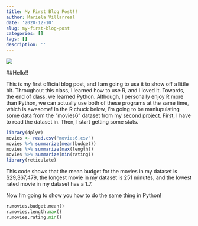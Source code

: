 ```yaml
---
title: My First Blog Post!!
author: Mariela Villarreal
date: '2020-12-10'
slug: my-first-blog-post
categories: []
tags: []
description: ''
---
```


![](/post/2020-12-10-my-first-blog-post_files/snake.jpg)



##Hello!!

This is my first official blog post, and I am going to use it to show off a little bit. Throughout this class, I learned how to use R, and I loved it. Towards, the end of class, we learned Python. Although, I personally enjoy R more than Python, we can actually use both of these programs at the same time, which is awesome! In the R chuck below, I'm going to be maniupulating some data from the "movies6" dataset from my [second project](/project/project2/). First, I have to read the dataset in. Then, I start getting some stats. 

```R
library(dplyr)
movies <- read.csv("movies6.csv")
movies %>% summarize(mean(budget))
movies %>% summarize(max(length))
movies %>% summarize(min(rating))
library(reticulate)
```

This code shows that the mean budget for the movies in my dataset is $29,367,479, the longest movie in my dataset is 251 minutes, and the lowest rated movie in my dataset has a 1.7. 



Now I'm going to show you how to do the same thing in Python!
```python
r.movies.budget.mean()
r.movies.length.max()
r.movies.rating.min()
```